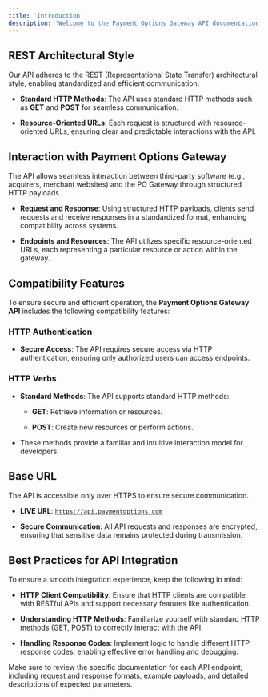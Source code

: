 ```yaml
---
title: 'Introduction'
description: 'Welcome to the Payment Options Gateway API documentation. This API follows RESTful principles, providing a secure and efficient way for third-party software (such as acquirers or merchant websites) to interact with the Payment Options Gateway.'
---
```


## **REST Architectural Style**

Our API adheres to the REST (Representational State Transfer) architectural style, enabling standardized and efficient communication:

* **Standard HTTP Methods**: The API uses standard HTTP methods such as **GET** and **POST** for seamless communication.

* **Resource-Oriented URLs**: Each request is structured with resource-oriented URLs, ensuring clear and predictable interactions with the API.

## **Interaction with Payment Options Gateway**

The API allows seamless interaction between third-party software (e.g., acquirers, merchant websites) and the PO Gateway through structured HTTP payloads.

* **Request and Response**: Using structured HTTP payloads, clients send requests and receive responses in a standardized format, enhancing compatibility across systems.

* **Endpoints and Resources**: The API utilizes specific resource-oriented URLs, each representing a particular resource or action within the gateway.

## **Compatibility Features**

To ensure secure and efficient operation, the **Payment Options Gateway API** includes the following compatibility features:

### **HTTP Authentication**

* **Secure Access**: The API requires secure access via HTTP authentication, ensuring only authorized users can access endpoints.

### **HTTP Verbs**

* **Standard Methods**: The API supports standard HTTP methods:

  * **GET**: Retrieve information or resources.

  * **POST**: Create new resources or perform actions.

* These methods provide a familiar and intuitive interaction model for developers.

## **Base URL**

The API is accessible only over HTTPS to ensure secure communication.

* **LIVE URL**: [`https://api.paymentoptions.com`](https://api.paymentoptions.com)

* **Secure Communication**: All API requests and responses are encrypted, ensuring that sensitive data remains protected during transmission.

## **Best Practices for API Integration**

To ensure a smooth integration experience, keep the following in mind:

* **HTTP Client Compatibility**: Ensure that HTTP clients are compatible with RESTful APIs and support necessary features like authentication.

* **Understanding HTTP Methods**: Familiarize yourself with standard HTTP methods (GET, POST) to correctly interact with the API.

* **Handling Response Codes**: Implement logic to handle different HTTP response codes, enabling effective error handling and debugging.

<Callout title="Note" emoji="information">
  Make sure to review the specific documentation for each API endpoint, including request and response formats, example payloads, and detailed descriptions of expected parameters.
</Callout>